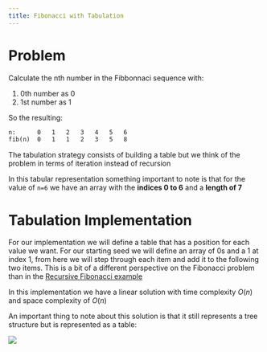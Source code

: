 ---
title: Fibonacci with Tabulation
---


# Problem

Calculate the nth number in the Fibbonnaci sequence with:

1. 0th number as 0
2. 1st number as 1

So the resulting:

```txt
n:      0   1   2   3   4   5   6
fib(n)  0   1   1   2   3   5   8
```

The tabulation strategy consists of building a table but we think of the problem in terms of iteration instead of recursion

In this tabular representation something important to note is that for the value of `n=6` we have an array with the **indices 0 to 6** and a **length of 7**

# Tabulation Implementation

For our implementation we will define a table that has a position for each value we want. For our starting seed we will define an array of 0s and a 1 at index 1, from here we will step through each item and add it to the following two items. This is a bit of a different perspective on the Fibonacci problem than in the [Recursive Fibonacci example](/dynamic-programming/memoization/2-fib)

<Snippet path="dynamic-programming/tabulation/fib.ts" />

In this implementation we have a linear solution with time complexity $O(n)$ and space complexity of $O(n)$

An important thing to note about this solution is that it still represents a tree structure but is represented as a table:

![](@assets/fib-tree.png)
